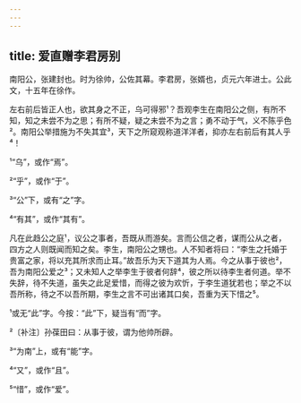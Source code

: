 ```yaml
---
---
---
```

title: 爱直赠李君房别
---







南阳公，张建封也。时为徐帅，公佐其幕。李君房，张婿也，贞元六年进士。公此文，十五年在徐作。

左右前后皆正人也，欲其身之不正，乌可得邪¹？吾观李生在南阳公之侧，有所不知，知之未尝不为之思；有所不疑，疑之未尝不为之言；勇不动于气，义不陈乎色²。南阳公举措施为不失其宜³，天下之所窥观称道洋洋者，抑亦左右前后有其人乎⁴！

¹“乌”，或作“焉”。

²“乎”，或作“于”。

³“公”下，或有“之”字。

⁴“有其”，或作“其有”。

凡在此趋公之庭¹，议公之事者，吾既从而游矣。言而公信之者，谋而公从之者，四方之人则既闻而知之矣。李生，南阳公之甥也。人不知者将曰：“李生之托婚于贵富之家，将以充其所求而止耳。”故吾乐为天下道其为人焉。今之从事于彼也²，吾为南阳公爱之³；又未知人之举李生于彼者何辞⁴，彼之所以待李生者何道。举不失辞，待不失道，虽失之此足爱惜，而得之彼为欢忻，于李生道犹若也；举之不以吾所称，待之不以吾所期，李生之言不可出诸其口矣，吾重为天下惜之⁵。

¹或无“此”字。今按：“此”下，疑当有“而”字。

²〔补注〕孙葆田曰：从事于彼，谓为他帅所辟。

³“为南”上，或有“能”字。

⁴“又”，或作“且”。

⁵“惜”，或作“爱”。